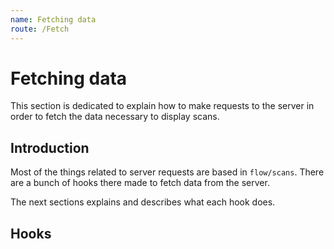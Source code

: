 ```yaml
---
name: Fetching data
route: /Fetch
---
```



# Fetching data

This section is dedicated to explain how to make requests to the server in order to fetch the data necessary to display scans.

## Introduction
Most of the things related to server requests are based in `flow/scans`.
There are a bunch of hooks there made to fetch data from the server.

The next sections explains and describes what each hook does.

## Hooks

<FunctionTables functions={acc} />